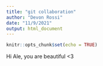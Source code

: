 ```yaml
---
title: "git collaboration"
author: "Devon Rossi"
date: "11/9/2021"
output: html_document
---
```


```r
knitr::opts_chunk$set(echo = TRUE)
```

Hi Ale, you are beautiful <3